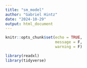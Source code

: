 ```yaml
---
title: "sm_model"
author: "Gabriel Hintz"
date: "2024-10-29"
output: html_document
---
```


```r
knitr::opts_chunk$set(echo = TRUE,
                      message = F,
                      warning = F)

library(readxl)
library(tidyverse)
```
